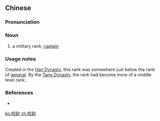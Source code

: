 ==Chinese==
{{zh-forms}}

===Pronunciation===
{{zh-pron
|m=jiàowèi
|c=gaau3 wai3
|cat=n
}}

===Noun===
{{zh-noun}}

# {{lb|zh|archaic}} a military rank; [[captain]]

===Usage notes===
Created in the [[w:Han Dynasty|Han Dynasty]], this rank was somewhere just below the rank of [[general]]. By the [[w:Tang Dynasty|Tang Dynasty]], the rank had become more of a middle level rank.

===References===
* {{pedialite|校尉|lang=zh}}

[[ko:校尉]]
[[zh:校尉]]